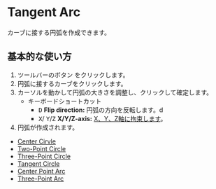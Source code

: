 
# Tangent Arc

<Reference shortcut="" command="Tangent Arc" button="Toolbar" />

カーブに接する円弧を作成できます。

## 基本的な使い方

1. ツールバーのボタン <ButtonIcon type="button-tangent-ark" /> をクリックします。
2. 円弧に接するカーブをクリックします。
3. カーソルを動かして円弧の大きさを調整し、クリックして確定します。
    - <Kst>キーボードショートカット</Kst>
        - <kbd>D</kbd> **Flip direction:** 円弧の方向を反転します。d
        - <kbd>X</kbd>/ <kbd>Y</kbd>/<kbd>Z</kbd> **X/Y/Z-axis:** [X、Y、Z軸に拘束します](./sketching-essentials#constrain-to-an-axis)。
6. 円弧が作成されます。

<VideoPlayer fileName="tangent-arc"/>

- [Center Cirvle](./center-circle)
- [Two-Point Circle](./two-point-circle)
- [Three-Point Circle](./three-point-circle)
- [Tangent Circle](./tangent-circle)
- [Center Point Arc](./center-point-arc)
- [Three-Point Arc](./three-point-arc)



